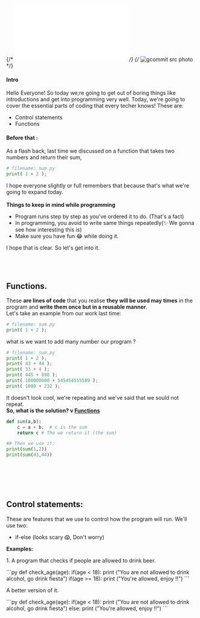 
{/* ![How to use gcommit](img.src) */}
{/* <Image src={img.src} alt="gcommit src photo" width={400} height={300} className="w-full rounded-lg my-4" /> */}
<BlogTitle releaseDate="Nov 2023" id="within-tech-building-things-with-python" title="Within Tech | Python programming" readTime="2 hrs" description="Calculator and answer with-a-number game" language="Python"/>

#### Intro
Hello Everyone! So today we;re going to get out of boring things like introductions and get into programming very well.
Today, we're going to cover the essential parts of coding that every techer knows! 
These are: 
- Control statements
- Functions

#### Before that :
As a flash back, last time we discussed on a function that takes two numbers and return their sum,
``` python
# filename: sum.py
print( 1 + 2 );
```
I hope everyone slightly or full remembers that because that's what we're going to expand today.
<br></br>
<b> Things to keep in mind while programming </b>
- Program runs step by step as you've ordered it to do. (That's a fact)
- In programming, you avoid to write same things repeatedly(✨ We gonna see how interesting this is)
- Make sure you have fun 😂 while doing it.

I hope that is clear. So let's get into it.
<br></br>
<br></br>


## Functions.
These **are lines of code** that you realise **they will be used may times** in the program  and **write them once but in a reusable manner**.  
Let's take an example from our work last time:
``` python
# filename: sum.py
print( 1 + 2 );
```
what is we want to add many number our program ?
``` python
# filename: sum.py
print( 1 + 2 );
print( 43 + 44 );
print( 33 + 4 );
print( 445 + 898 );
print( 100000000 + 545454555589 );
print( 1000 + 232 );

```

It doesn't look cool, we're repeating and we've said that we sould not repeat.  
<b>So, what is the solution? v <u>Functions </u> </b>
``` python
def sum(a,b):
    c = a + b;  # c is the sum
    return c # The we return it (the sum)

## Then we use it:
print(sum(1,2))
print(sum(43,44))
```
<br></br>
<br></br>

## Control statements:
These are features that we use to control how the program will run.
We'll use two:
- if-else (looks scary 😱, Don't worry)

**Examples:**
<p> 1. A program that checks if people are allowed to drink beer. </p>
```py
def check_age(age):
    if(age < 18):
        print ("You are not allowed to drink alcohol, go drink fiesta")
    if(age >= 18):
        print ("You're allowed, enjoy !!")
```

<p> A better version of it. </p>
```py
def check_age(age):
    if(age < 18):
        print ("You are not allowed to drink alcohol, go drink fiesta")
    else:
        print ("You're allowed, enjoy !!")
```



